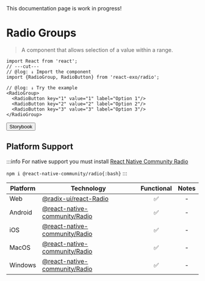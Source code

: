 
<Callout type="warning">
  This documentation page is work in progress!
</Callout>

# Radio Groups

> A component that allows selection of a value within a range.

<RadioGroup>
  <RadioButton key="1" value="1" label="Option 1"/>
  <RadioButton key="2" value="2" label="Option 2"/>
  <RadioButton key="3" value="3" label="Option 3"/>
</RadioGroup>

```tsx twoslash
import React from 'react';
// ---cut---
// @log: ↓ Import the component
import {RadioGroup, RadioButton} from 'react-exo/radio';

// @log: ↓ Try the example
<RadioGroup>
  <RadioButton key="1" value="1" label="Option 1"/>
  <RadioButton key="2" value="2" label="Option 2"/>
  <RadioButton key="3" value="3" label="Option 3"/>
</RadioGroup>
```

<Button href="https://exo.fig.run/?path=/docs/primitives-radio">Storybook</Button>

## Platform Support

:::info
For native support you must install [React Native Community Radio](https://github.com/callstack/react-native-Radio)

`npm i @react-native-community/radio{:bash}`
:::

| Platform | Technology | Functional | Notes |
| -------- | ---------- | :--------: | :---: |
| Web | [@radix-ui/react-Radio](https://www.radix-ui.com/primitives/docs/components/Radio) | ✅ | - |
| Android | [@react-native-community/Radio](https://github.com/callstack/react-native-Radio) | ✅ | - |
| iOS | [@react-native-community/Radio](https://github.com/callstack/react-native-Radio) | ✅ | - |
| MacOS | [@react-native-community/Radio](https://github.com/callstack/react-native-Radio) | ✅ | - |
| Windows | [@react-native-community/Radio](https://github.com/callstack/react-native-Radio) | ✅ | - |
